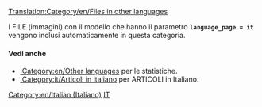 [[Translation:Category/en/Files in other languages]]

{{en/Bilingual box| It
| In questa pagina appare un indice dei diversi '''file (immagini) in Italiano''' nel wiki di OpenTTD.
| ''This page provides an index for a wide range of '''files (images) in Italian''' in OpenTTD Wiki.''}}

I FILE (immagini) con il modello {{en/S|Other_languages_files}} che hanno il parametro '''<code>language_page = it </code>''' vengono inclusi automaticamente in questa categoria.

====Vedi anche====
*[[:Category:en/Other languages]] per le statistiche.
*[[:Category:it/Articoli in italiano]] per ARTICOLI in Italiano.

[[Category:en/Italian (Italiano)]][[Category:en/Files in other languages|IT]]